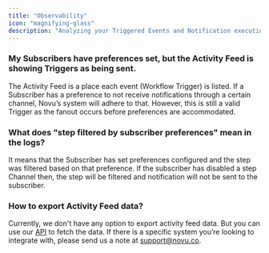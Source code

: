 ```yaml
---
title: "Observability"
icon: "magnifying-glass"
description: "Analyzing your Triggered Events and Notification execution logs"
---
```



### My Subscribers have preferences set, but the Activity Feed is showing Triggers as being sent.

The Activity Feed is a place each event (Workflow Trigger) is listed. If a Subscriber has a preference to not receive notifications through a certain channel, Novu’s system will adhere to that. However, this is still a valid Trigger as the fanout occurs before preferences are accommodated.

### What does "step filtered by subscriber preferences" mean in the logs?

It means that the Subscriber has set preferences configured and the step was filtered based on that preference. If the subscriber has disabled a step Channel then, the step will be filtered and notification will not be sent to the subscriber.

### How to export Activity Feed data?

Currently, we don't have any option to export activity feed data. But you can use our [API](/api-reference/notification/get-notifications) to fetch the data. If there is a specific system you’re looking to integrate with, please send us a note at support@novu.co.

<ContactSupportSnippet />
